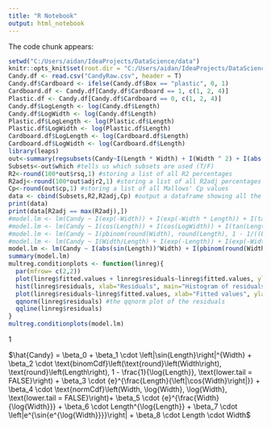 ```yaml
---
title: "R Notebook"
output: html_notebook
---
```



The code chunk appears:
```r
setwd("C:/Users/aidan/IdeaProjects/DataScience/data")
knitr::opts_knit$set(root.dir = "C:/Users/aidan/IdeaProjects/DataScience/data")
Candy.df <- read.csv("CandyRaw.csv", header = T)
Candy.df$Cardboard <- ifelse(Candy.df$Box == "plastic", 0, 1)
Cardboard.df <- Candy.df[Candy.df$Cardboard == 1, c(1, 2, 4)]
Plastic.df <- Candy.df[Candy.df$Cardboard == 0, c(1, 2, 4)]
Candy.df$LogLength <- log(Candy.df$Length)
Candy.df$LogWidth <- log(Candy.df$Length)
Plastic.df$LogLength <- log(Plastic.df$Length)
Plastic.df$LogWidth <- log(Plastic.df$Length)
Cardboard.df$LogLength <- log(Cardboard.df$Length)
Cardboard.df$LogWidth <- log(Cardboard.df$Length)
library(leaps)
out<-summary(regsubsets(Candy~I(Length * Width) + I(Width ^ 2) + I(abs(exp(sin(exp(LogWidth))))) + I(Width/Length) + I(LogLength ^ Length) + I(Length ^ LogLength) + I(exp(-Length)) + I(exp(Width/LogWidth))+ I(exp(- Width / Length)) + I(exp( Length / abs(cos(Width))))  + I(exp(-abs(sin(Width)) ^ exp(sin(Length) * cos(Length))))  + I(exp((cos(LogLength * LogWidth)))) + I(pnorm(Width, mean = LogWidth, sd = LogWidth, lower.tail=FALSE)) + I(pnorm(Length, mean = LogLength, sd = exp(-LogLength), lower.tail=FALSE)) + I(pbinom(round(Width), round(Length), 1 - 1/((LogLength)), lower.tail = FALSE)) + I((Width/LogLength) ^ LogWidth) + I( factorial(LogLength) ^ Length) + I(abs(sin(Length)) ^ Width), nbest=2,data=Cardboard.df)) #named the summary so that we can call parts of it easily
Subsets<-out$which #tells us which subsets are used (T/F)
R2<-round(100*out$rsq,1) #storing a list of all R2 percentages
R2adj<-round(100*out$adjr2,1) #storing a list of all R2adj percentages
Cp<-round(out$cp,1) #storing a list of all Mallows' Cp values
data <- cbind(Subsets,R2,R2adj,Cp) #output a dataframe showing all the info we just collected
print(data)
print(data[R2adj == max(R2adj),])
#model.lm <- lm(Candy ~ I(exp(-Width)) + I(exp(-Width * Length)) + I(tan(Length + Width)) + I(1/Width) + I(cos(Width)) + I(sin(Width)) + I(cos(Length)) + I(Width^2), data = Cardboard.df)#
#model.lm <- lm(Candy ~ I(cos(Length)) + I(cos(LogWidth)) + I(tan(Length + Width)) +  I(exp(Length)) +  I(exp(-Width)) + I(pnorm(Width, lower.tail = FALSE)) + I(pbinom(round(Width), round(Length), 1/LogLength/LogWidth)) + I(tan(Length^2)), data = Cardboard.df) 59.9
#model.lm <- lm(Candy ~ I(pbinom(round(Width), round(Length), 1 - 1/((LogLength)), lower.tail = FALSE)) + I(pnorm(Length, lower.tail = FALSE)) + I(exp(-abs(sin(Width))^exp(sin(Length) * cos(Length)))) +  I(exp(Length/abs(cos(Width)))) + I(exp(-Width/Length)) + I(Length^LogLength) + I(exp(-Length)) + I(Width/Length), data = Cardboard.df) 61.1
#model.lm <- lm(Candy ~ I(Width/Length) + I(exp(-Length)) + I(exp(-Width/Length)) + I(exp(Length/abs(cos(Width)))) + I(exp(-abs(sin(Width))^exp(sin(Length) * cos(Length)))) + I(pnorm(Width, mean = LogWidth, sd = LogWidth, lower.tail = FALSE)) + I(pnorm(Length, lower.tail = FALSE)) + I(pbinom(round(Width), round(Length), 1 - 1/((LogLength)), lower.tail = FALSE)), data = Cardboard.df) 61.5
model.lm <- lm(Candy ~ I(abs(sin(Length))^Width) + I(pbinom(round(Width), round(Length), 1 - 1/((LogLength)), lower.tail = FALSE)) + I(pnorm(Width, mean = LogWidth, sd = LogWidth, lower.tail = FALSE)) + I(exp(Length/abs(cos(Width)))) + I(exp(Width/LogWidth))  + I(Length^LogLength)  + I(abs(exp(sin(exp(LogWidth)))))  + I(Length * Width) , data = Cardboard.df)
summary(model.lm)
multreg.conditionplots <- function(linreg){
  par(mfrow= c(2,2))
  plot(linreg$fitted.values + linreg$residuals~linreg$fitted.values, ylab="Response", xlab="Fitted values", main = "Response by Fitted values") #filler plot to appease par's 2x2
  hist(linreg$residuals, xlab="Residuals", main="Histogram of residuals") #histogram of residuals
  plot(linreg$residuals~linreg$fitted.values, xlab="Fitted values", ylab="Residuals") #resid plot of residuals vs fitted values
  qqnorm(linreg$residuals) #the qqnorm plot of the residuals
  qqline(linreg$residuals)
}
multreg.conditionplots(model.lm)
```
$1$

$\hat{Candy} = \beta_0 + \beta_1 \cdot \left|\sin{Length}\right|^{Width} + \beta_2 \cdot \text{binomCdf}\left(\text{round}\left(Width\right), \text{round}\left(Length\right), 1 - \frac{1}{\log{Length}}, \text{lower.tail = FALSE}\right) + \beta_3 \cdot {e}^{\frac{Length}{\left|\cos{Width}\right|}} + \beta_4 \cdot \text{normCdf}\left(Width, \log{Width}, \log{Width}, \text{lower.tail = FALSE}\right)+ \beta_5 \cdot {e}^{\frac{Width}{\log{Width}}} + \beta_6 \cdot Length^{\log{Length}} + \beta_7 \cdot \left|e^{\sin{e^{\log{Width}}}}\right| + \beta_8 \cdot Length \cdot Width$